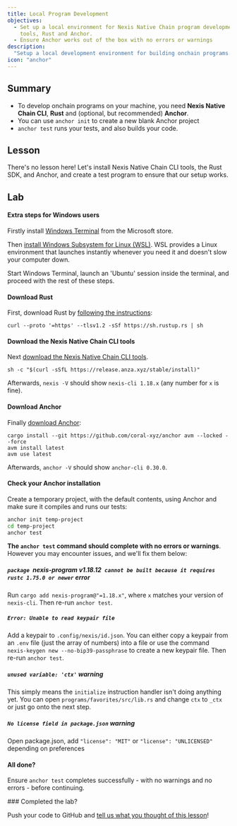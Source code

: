```yaml
---
title: Local Program Development
objectives:
  - Set up a local environment for Nexis Native Chain program development, with Nexis Native Chain CLI
    tools, Rust and Anchor.
  - Ensure Anchor works out of the box with no errors or warnings
description:
  "Setup a local development environment for building onchain programs."
icon: "anchor"
---
```


## Summary

- To develop onchain programs on your machine, you need **Nexis Native Chain CLI**, **Rust**
  and (optional, but recommended) **Anchor**.
- You can use `anchor init` to create a new blank Anchor project
- `anchor test` runs your tests, and also builds your code.

## Lesson

There's no lesson here! Let's install Nexis Native Chain CLI tools, the Rust SDK, and
Anchor, and create a test program to ensure that our setup works.

## Lab

#### Extra steps for Windows users

Firstly install
[Windows Terminal](https://apps.microsoft.com/detail/9N0DX20HK701) from the
Microsoft store.

Then
[install Windows Subsystem for Linux (WSL)](https://learn.microsoft.com/en-us/windows/wsl/install).
WSL provides a Linux environment that launches instantly whenever you need it
and doesn't slow your computer down.

Start Windows Terminal, launch an 'Ubuntu' session inside the terminal, and
proceed with the rest of these steps.

#### Download Rust

First, download Rust by
[following the instructions](https://www.rust-lang.org/tools/install):

```
curl --proto '=https' --tlsv1.2 -sSf https://sh.rustup.rs | sh
```

#### Download the Nexis Native Chain CLI tools

Next
[download the Nexis Native Chain CLI tools](https://docs.nexis.network/cli/install-nexis-cli-tools).

```
sh -c "$(curl -sSfL https://release.anza.xyz/stable/install)"
```

Afterwards, `nexis -V` should show `nexis-cli 1.18.x` (any number for `x` is
fine).

#### Download Anchor

Finally [download Anchor](https://www.anchor-lang.com/docs/installation):

```
cargo install --git https://github.com/coral-xyz/anchor avm --locked --force
avm install latest
avm use latest
```

Afterwards, `anchor -V` should show `anchor-cli 0.30.0`.

#### Check your Anchor installation

Create a temporary project, with the default contents, using Anchor and make
sure it compiles and runs our tests:

```bash
anchor init temp-project
cd temp-project
anchor test
```

**The `anchor test` command should complete with no errors or warnings**.
However you may encounter issues, and we'll fix them below:

##### `package `nexis-program v1.18.12` cannot be built because it requires rustc 1.75.0 or newer` error

Run `cargo add nexis-program@"=1.18.x"`, where `x` matches your version of
`nexis-cli`. Then re-run `anchor test`.

##### `Error: Unable to read keypair file`

Add a keypair to `.config/nexis/id.json`. You can either copy a keypair from an
`.env` file (just the array of numbers) into a file or use the command
`nexis-keygen new --no-bip39-passphrase` to create a new keypair file. Then
re-run `anchor test`.

##### `unused variable: 'ctx'` warning

This simply means the `initialize` instruction handler isn't doing anything yet.
You can open `programs/favorites/src/lib.rs` and change `ctx` to `_ctx` or just
go onto the next step.

##### `No license field in package.json` warning

Open package.json, add `"license": "MIT"` or `"license": "UNLICENSED"` depending
on preferences

#### All done?

Ensure `anchor test` completes successfully - with no warnings and no errors -
before continuing.

<Callout type="success">
### Completed the lab?

Push your code to GitHub and
[tell us what you thought of this lesson](https://form.typeform.com/to/IPH0UGz7#answers-lesson=aa0b56d6-02a9-4b36-95c0-a817e2c5b19d)!
</Callout>

